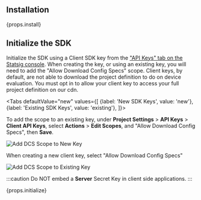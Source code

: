 

## Installation

<div>{props.install}</div>

<Gap />

## Initialize the SDK

Initialize the SDK using a Client SDK key from the ["API Keys" tab on the Statsig console](https://console.statsig.com/api_keys).  When creating the key, or using an existing key,
you will need to add the "Allow Download Config Specs" scope.  Client keys, by default, are not able to download the project definition to do on device evaluation.  You must opt in
to allow your client key to access your full project definition on our cdn.


<Tabs
  defaultValue="new"
  values={[
    {label: 'New SDK Keys', value: 'new'}, 
    {label: 'Existing SDK Keys', value: 'existing'},
  ]}>

  <TabItem value="existing">

To add the scope to an existing key, under **Project Settings** > **API Keys** > **Client API Keys**, select **Actions** > **Edit Scopes**, and "Allow Download Config Specs", then **Save**.

<div class="img-center">

![Add DCS Scope to New Key](https://github.com/statsig-io/docs/assets/74584483/362003a4-10bf-4a24-8078-3985406d2f71)

</div>

  </TabItem>
  <TabItem value="new">


When creating a new client key, select "Allow Download Config Specs"

<div class="img-center">

![Add DCS Scope to Existing Key](https://github.com/statsig-io/docs/assets/74584483/ab9081d8-cb28-4eb8-bed9-5ab8413b97b9)

</div>

  </TabItem>
</Tabs>





:::caution
Do NOT embed a **Server** Secret Key in client side applications.
:::

<div>{props.initialize}</div>

<Gap />
